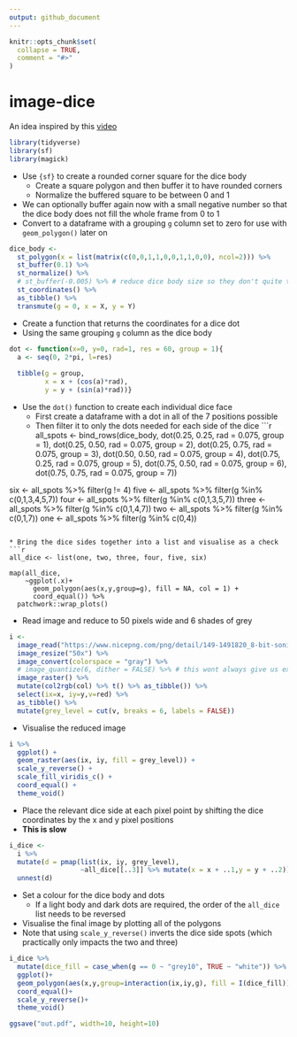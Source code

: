 ```yaml
---
output: github_document
---
```


<!-- README.md is generated from README.Rmd. Please edit that file -->

```r
knitr::opts_chunk$set(
  collapse = TRUE,
  comment = "#>"
)
```

# image-dice

An idea inspired by this [video](https://www.reddit.com/r/StarWars/comments/u6ar6p/have_a_good_week/?utm_medium=android_app&utm_source=share) 

```r
library(tidyverse)
library(sf)
library(magick)
```

* Use `{sf}` to create a rounded corner square for the dice body
  * Create a square polygon and then buffer it to have rounded corners
  * Normalize the buffered square to be between 0 and 1
* We can optionally buffer again now with a small negative number so that the dice body does not fill the whole frame from 0 to 1
* Convert to a dataframe with a grouping `g` column set to zero for use with `geom_polygon()` later on
```r
dice_body <-
  st_polygon(x = list(matrix(c(0,0,1,1,0,0,1,1,0,0), ncol=2))) %>% 
  st_buffer(0.1) %>% 
  st_normalize() %>%
  # st_buffer(-0.005) %>% # reduce dice body size so they don't quite touch eachother when placed on the grid  
  st_coordinates() %>% 
  as_tibble() %>% 
  transmute(g = 0, x = X, y = Y)
```

* Create a function that returns the coordinates for a dice dot
* Using the same grouping `g` column as the dice body
```r
dot <- function(x=0, y=0, rad=1, res = 60, group = 1){
  a <- seq(0, 2*pi, l=res)
  
  tibble(g = group,
         x = x + (cos(a)*rad),
         y = y + (sin(a)*rad))}
```

* Use the `dot()` function to create each individual dice face
  * First create a dataframe with a dot in all of the 7 positions possible
  * Then filter it to only the dots needed for each side of the dice
```r
all_spots <- bind_rows(dice_body,
                       dot(0.25, 0.25, rad = 0.075, group = 1),
                       dot(0.25, 0.50, rad = 0.075, group = 2),
                       dot(0.25, 0.75, rad = 0.075, group = 3),
                       dot(0.50, 0.50, rad = 0.075, group = 4),
                       dot(0.75, 0.25, rad = 0.075, group = 5),
                       dot(0.75, 0.50, rad = 0.075, group = 6),
                       dot(0.75, 0.75, rad = 0.075, group = 7))

six <- all_spots %>% filter(g != 4)
five <- all_spots %>% filter(g %in% c(0,1,3,4,5,7))
four <- all_spots %>% filter(g %in% c(0,1,3,5,7))
three <- all_spots %>% filter(g %in% c(0,1,4,7))
two <- all_spots %>% filter(g %in% c(0,1,7))
one <- all_spots %>% filter(g %in% c(0,4))
```

* Bring the dice sides together into a list and visualise as a check
```r
all_dice <- list(one, two, three, four, five, six)

map(all_dice, 
    ~ggplot(.x)+
      geom_polygon(aes(x,y,group=g), fill = NA, col = 1) + 
      coord_equal()) %>% 
  patchwork::wrap_plots()
```

* Read image and reduce to 50 pixels wide and 6 shades of grey
```r
i <- 
  image_read("https://www.nicepng.com/png/detail/149-1491820_8-bit-sonic-pixel-art.png") %>% 
  image_resize("50x") %>%
  image_convert(colorspace = "gray") %>%
  # image_quantize(6, dither = FALSE) %>% # this wont always give us exactly 6 shades 
  image_raster() %>% 
  mutate(col2rgb(col) %>% t() %>% as_tibble()) %>% 
  select(ix=x, iy=y,v=red) %>% 
  as_tibble() %>% 
  mutate(grey_level = cut(v, breaks = 6, labels = FALSE))
```

* Visualise the reduced image
```r
i %>% 
  ggplot() + 
  geom_raster(aes(ix, iy, fill = grey_level)) + 
  scale_y_reverse() + 
  scale_fill_viridis_c() + 
  coord_equal() +
  theme_void()
```

* Place the relevant dice side at each pixel point by shifting the dice coordinates by the x and y pixel positions
* **This is slow**
```r
i_dice <- 
  i %>% 
  mutate(d = pmap(list(ix, iy, grey_level), 
                  ~all_dice[[..3]] %>% mutate(x = x + ..1,y = y + ..2))) %>% 
  unnest(d)
```

* Set a colour for the dice body and dots
  * If a light body and dark dots are required, the order of the `all_dice` list needs to be reversed
* Visualise the final image by plotting all of the polygons
* Note that using `scale_y_reverse()` inverts the dice side spots (which practically only impacts the two and three)
```r
i_dice %>%
  mutate(dice_fill = case_when(g == 0 ~ "grey10", TRUE ~ "white")) %>% 
  ggplot()+
  geom_polygon(aes(x,y,group=interaction(ix,iy,g), fill = I(dice_fill)), col=NA)+
  coord_equal()+
  scale_y_reverse()+
  theme_void()

ggsave("out.pdf", width=10, height=10)
```

